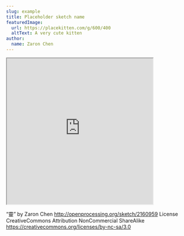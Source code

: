 ```yaml
---
slug: example
title: Placeholder sketch name
featuredImage:
  url: https://placekitten.com/g/600/400
  altText: A very cute kitten
author:
  name: Zaron Chen
---
```


<iframe
  src="https://openprocessing.org/sketch/2160959/embed/"
  width="400"
  height="400"
></iframe>

“靈” by Zaron Chen
http://openprocessing.org/sketch/2160959
License CreativeCommons Attribution NonCommercial ShareAlike
https://creativecommons.org/licenses/by-nc-sa/3.0
